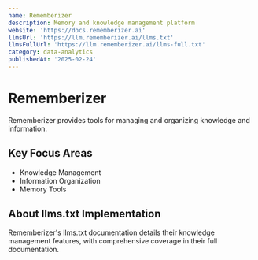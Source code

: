 ```yaml
---
name: Rememberizer
description: Memory and knowledge management platform
website: 'https://docs.rememberizer.ai'
llmsUrl: 'https://llm.rememberizer.ai/llms.txt'
llmsFullUrl: 'https://llm.rememberizer.ai/llms-full.txt'
category: data-analytics
publishedAt: '2025-02-24'
---
```


# Rememberizer

Rememberizer provides tools for managing and organizing knowledge and information.

## Key Focus Areas

- Knowledge Management
- Information Organization
- Memory Tools

## About llms.txt Implementation

Rememberizer's llms.txt documentation details their knowledge management features, with comprehensive coverage in their full documentation.
